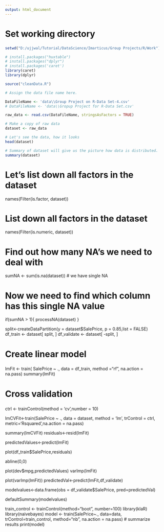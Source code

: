 ```yaml
---
output: html_document
---
```


###
# Set working directory
###

```r
setwd("D:/ujjwal/Tutorial/DataScience/Imarticus/Group Projects/R/Work")

# install.packages("huxtable")
# install.packages("dplyr")
# install.packages('caret')
library(caret)
library(dplyr)
```

```r
source("cleanData.R")
```

```r
# Assign the data file name here.

DataFileName <- 'data\\Group Project on R-Data Set-4.csv'
# DataFileName <- 'data\\Gropup Project for R-Data Set.csv'

raw_data <- read.csv(DataFileName, stringsAsFactors = TRUE)
```

```r
# Make a copy of raw data 
dataset <- raw_data

# Let's see the data, how it looks
head(dataset)

# Summary of dataset will give us the picture how data is distributed.
summary(dataset)
```

# Let's list down all factors in the dataset
names(Filter(is.factor, dataset))

# List down all factors in the dataset
names(Filter(is.numeric, dataset))

# Find out how many NA's we need to deal with
sumNA <- sum(is.na(dataset))
# we have single NA

# Now we need to find which column has this single NA value

if(sumNA > 1){
  processNA(dataset)
}

split<-createDataPartition(y = dataset$SalePrice, p = 0.85,list = FALSE)
df_train <- dataset[ split, ]
df_validate <- dataset[ -split, ]

###
# Create linear model
###
lmFit <- train( SalePrice ~ ., data = df_train, method ="rf", na.action = na.pass)
summary(lmFit)

###
# Cross validation
###
ctrl <- trainControl(method = 'cv',number = 10)

lmCVFit<-train(SalePrice ~ ., data = dataset, method = 'lm', trControl = ctrl, metric='Rsquared',na.action = na.pass)

summary(lmCVFit)
residuals<-resid(lmFit)

predictedValues<-predict(lmFit)

plot(df_train$SalePrice,residuals)

abline(0,0)

plot(dev$mpg,predictedValues)
varImp(lmFit)

plot(varImp(lmFit))
predictedVal<-predict(lmFit,df_validate)

modelvalues<-data.frame(obs = df_validate$SalePrice, pred=predictedVal)

defaultSummary(modelvalues)

#############################################
train_control <- trainControl(method="boot", number=100)
library(klaR)
library(naivebayes)
model <- train(SalePrice~., data=data, trControl=train_control, method="nb", na.action = na.pass)
# summarize results
print(model)